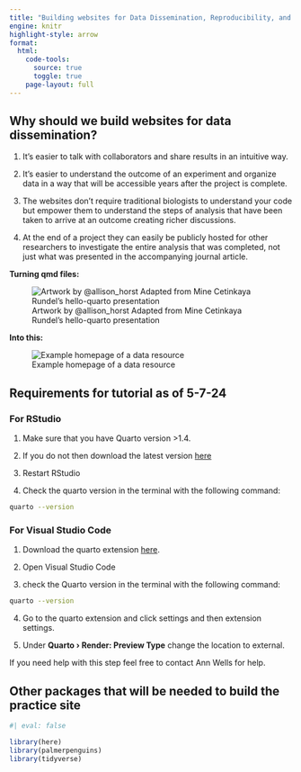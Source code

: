 ```yaml
---
title: "Building websites for Data Dissemination, Reproducibility, and Transparency"
engine: knitr
highlight-style: arrow
format:
  html:
    code-tools: 
      source: true
      toggle: true
    page-layout: full
---
```


## Why should we build websites for data dissemination?

1. It's easier to talk with collaborators and share results in an intuitive way.

2. It's easier to understand the outcome of an experiment and organize data in a way that will be accessible years after the project is complete. 

3. The websites don't require traditional biologists to understand your code but empower them to understand the steps of analysis that have been taken to arrive at an outcome creating richer discussions. 

4. At the end of a project they can easily be publicly hosted for other researchers to investigate the entire analysis that was completed, not just what was presented in the accompanying journal article.

**Turning qmd files:**

![Artwork by @allison_horst Adapted from Mine Cetinkaya Rundel's hello-quarto presentation](many-qmd-to-output.png)

**Into this:**

![Example homepage of a data resource](homepage_data_resource_B6_2DG.png)

## Requirements for tutorial as of 5-7-24

### For RStudio

1. Make sure that you have Quarto version \>1.4. 

2. If you do not then download the latest version [here](https://quarto.org/docs/get-started/){target="_blank"}

3. Restart RStudio

4. Check the quarto version in the terminal with the following command:

```bash
quarto --version
```

### For Visual Studio Code


1. Download the quarto extension [here](https://marketplace.visualstudio.com/items?itemName=quarto.quarto){target="_blank"}.

2. Open Visual Studio Code

3. check the Quarto version in the terminal with the following command:

```bash
quarto --version
```

4. Go to the quarto extension and click settings and then extension settings.

5. Under **Quarto › Render: Preview Type** change the location to external.

If you need help with this step feel free to contact Ann Wells for help.

## Other packages that will be needed to build the practice site
```r
#| eval: false

library(here)
library(palmerpenguins)
library(tidyverse)  
```

